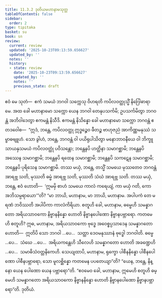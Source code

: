 ```yaml
---
title: 11.3.2 ဒုတိယမဟာနာမသုတ္တ
tableOfContents: false
sidebar:
  order: 2
type: tipitaka
basket: su
book: sn
review:
  current: review
  updated: '2025-10-23T09:13:59.656627'
  updated_by: ''
  notes: ''
  history:
  - state: review
    date: '2025-10-23T09:13:59.656627'
    updated_by: ''
    notes: ''
    previous_state: draft
---
```



<ReviewStatus review={frontmatter.review} showDetails={true} />

<HypothesisAnnotation frontmatter={frontmatter} />

<DynamicBreadcrumb />

<Division number="1018" book="sn" e="ch" v="18" p="432">

<Paragraph number="1907" book="sn">
ဧဝံ မေ သုတံ—  ဧကံ သမယံ ဘဂဝါ သက္ကေသု ဝိဟရတိ ကပိလဝတ္ထုသ္မိံ နိဂြေါဓာရာမေ. အထ ခေါ မဟာနာမော သက္ကော ယေန ဘဂဝါ တေနုပသင်္ကမိ; ဥပသင်္ကမိတွာ ဘဂဝန္တံ အဘိဝါဒေတွာ ဧကမန္တံ နိသီဒိ. ဧကမန္တံ နိသိန္နော ခေါ မဟာနာမော သက္ကော ဘဂဝန္တံ ဧတဒဝေါစ—  “ဣဒံ, ဘန္တေ, ကပိလဝတ္ထု ဣဒ္ဓဉ္စေဝ ဖီတဉ္စ ဗာဟုဇညံ အာကိဏ္ဏမနုဿံ သမ္ဗာဓဗျူဟံ. သော ခွါဟံ, ဘန္တေ, ဘဂဝန္တံ ဝါ ပယိရုပါသိတွာ မနောဘာဝနီယေ ဝါ ဘိက္ခူ သာယနှသမယံ ကပိလဝတ္ထုံ ပဝိသန္တော; ဘန္တေနပိ ဟတ္ထိနာ သမာဂစ္ဆာမိ; ဘန္တေနပိ အဿေန သမာဂစ္ဆာမိ; ဘန္တေနပိ ရထေန သမာဂစ္ဆာမိ; ဘန္တေနပိ သကဋေန သမာဂစ္ဆာမိ; ဘန္တေနပိ ပုရိသေန သမာဂစ္ဆာမိ. တဿ မယှံ, ဘန္တေ, တသ္မိံ သမယေ မုဿတေဝ ဘဂဝန္တံ အာရဗ္ဘ သတိ, မုဿတိ ဓမ္မံ အာရဗ္ဘ သတိ, မုဿတိ သံဃံ အာရဗ္ဘ သတိ. တဿ မယှံ, ဘန္တေ, ဧဝံ ဟောတိ—  ‘ဣမမှိ စာဟံ သမယေ ကာလံ ကရေယျံ, ကာ မယှံ ဂတိ, ကော အဘိသမ္ပရာယော’”တိ?
</Paragraph>

<Paragraph number="1908" book="sn">
“မာ ဘာယိ, မဟာနာမ, မာ ဘာယိ, မဟာနာမ. အပါပကံ တေ မရဏံ ဘဝိဿတိ အပါပိကာ ကာလံကိရိယာ. စတူဟိ ခေါ, မဟာနာမ, ဓမ္မေဟိ သမန္နာဂတော အရိယသာဝကော နိဗ္ဗာနနိန္နော ဟောတိ နိဗ္ဗာနပေါဏော နိဗ္ဗာနပဗ္ဘာရော. ကတမေဟိ စတူဟိ? ဣဓ, မဟာနာမ, အရိယသာဝကော ဗုဒ္ဓေ အဝေစ္စပ္ပသာဒေန သမန္နာဂတော ဟောတိ—  ဣတိပိ သော ဘဂဝါ …ပေ…  သတ္ထာ ဒေဝမနုဿာနံ ဗုဒ္ဓေါ ဘဂဝါတိ. ဓမ္မေ …ပေ…  သံဃေ …ပေ…  အရိယကန္တေဟိ သီလေဟိ သမန္နာဂတော ဟောတိ အခဏ္ဍေဟိ …ပေ…  သမာဓိသံဝတ္တနိကေဟိ.
</Paragraph>

<Paragraph number="1909" book="sn">
သေယျထာပိ, မဟာနာမ, ရုက္ခော ပါစီနနိန္နော ပါစီနပေါဏော ပါစီနပဗ္ဘာရော, သော မူလစ္ဆိန္နော ကတမေန ပပတေယျာ”တိ? “ယေန, ဘန္တေ, နိန္နော ယေန ပေါဏော ယေန ပဗ္ဘာရော”တိ. “ဧဝမေဝ ခေါ, မဟာနာမ, ဣမေဟိ စတူဟိ ဓမ္မေဟိ သမန္နာဂတော အရိယသာဝကော နိဗ္ဗာနနိန္နော ဟောတိ နိဗ္ဗာနပေါဏော နိဗ္ဗာနပဗ္ဘာရော”တိ.

</Paragraph>
</Division>

<Paragraph number="1910" type="center" book="sn">
ဒုတိယံ.
</Paragraph>